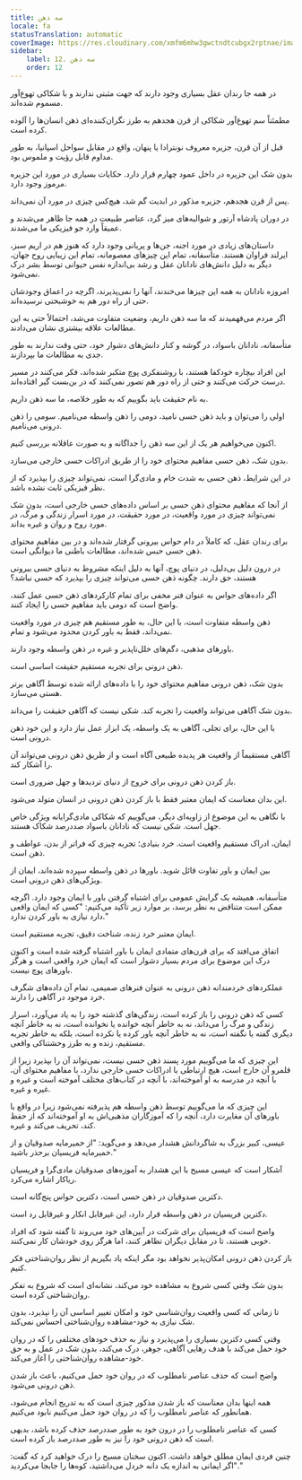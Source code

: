 ```yaml
---
title: سه ذهن
locale: fa
statusTranslation: automatic
coverImage: https://res.cloudinary.com/xmfm6mhw3gwctndtcubgx2rptnae/image/upload/v1741354419/small_cover_la_gran_rebelion_28716e29d2.webp
sidebar:
    label: 12. سه ذهن
    order: 12
---
```

در همه جا رندان عقل بسیاری وجود دارند که جهت مثبتی ندارند و با شکاکی تهوع‌آور مسموم شده‌اند.

مطمئناً سم تهوع‌آور شکاکی از قرن هجدهم به طرز نگران‌کننده‌ای ذهن انسان‌ها را آلوده کرده است.

قبل از آن قرن، جزیره معروف نونترادا یا پنهان، واقع در مقابل سواحل اسپانیا، به طور مداوم قابل رؤیت و ملموس بود.

بدون شک این جزیره در داخل عمود چهارم قرار دارد. حکایات بسیاری در مورد این جزیره مرموز وجود دارد.

پس از قرن هجدهم، جزیره مذکور در ابدیت گم شد، هیچ‌کس چیزی در مورد آن نمی‌داند.

در دوران پادشاه آرتور و شوالیه‌های میز گرد، عناصر طبیعت در همه جا ظاهر می‌شدند و عمیقاً وارد جو فیزیکی ما می‌شدند.

داستان‌های زیادی در مورد اجنه، جن‌ها و پریانی وجود دارد که هنوز هم در اریم سبز، ایرلند فراوان هستند. متأسفانه، تمام این چیزهای معصومانه، تمام این زیبایی روح جهان، دیگر به دلیل دانش‌های نادانان عقل و رشد بی‌اندازه نفس حیوانی توسط بشر درک نمی‌شود.

امروزه نادانان به همه این چیزها می‌خندند، آنها را نمی‌پذیرند، اگرچه در اعماق وجودشان حتی از راه دور هم به خوشبختی نرسیده‌اند.

اگر مردم می‌فهمیدند که ما سه ذهن داریم، وضعیت متفاوت می‌شد، احتمالاً حتی به این مطالعات علاقه بیشتری نشان می‌دادند.

متأسفانه، نادانان باسواد، در گوشه و کنار دانش‌های دشوار خود، حتی وقت ندارند به طور جدی به مطالعات ما بپردازند.

این افراد بیچاره خودکفا هستند، با روشنفکری پوچ متکبر شده‌اند، فکر می‌کنند در مسیر درست حرکت می‌کنند و حتی از راه دور هم تصور نمی‌کنند که در بن‌بست گیر افتاده‌اند.

به نام حقیقت باید بگوییم که به طور خلاصه، ما سه ذهن داریم.

اولی را می‌توان و باید ذهن حسی نامید، دومی را ذهن واسطه می‌نامیم. سومی را ذهن درونی می‌نامیم.

اکنون می‌خواهیم هر یک از این سه ذهن را جداگانه و به صورت عاقلانه بررسی کنیم.

بدون شک، ذهن حسی مفاهیم محتوای خود را از طریق ادراکات حسی خارجی می‌سازد.

در این شرایط، ذهن حسی به شدت خام و مادی‌گرا است، نمی‌تواند چیزی را بپذیرد که از نظر فیزیکی ثابت نشده باشد.

از آنجا که مفاهیم محتوای ذهن حسی بر اساس داده‌های حسی خارجی است، بدون شک نمی‌تواند چیزی در مورد واقعیت، در مورد حقیقت، در مورد اسرار زندگی و مرگ، در مورد روح و روان و غیره بداند.

برای رندان عقل، که کاملاً در دام حواس بیرونی گرفتار شده‌اند و در بین مفاهیم محتوای ذهن حسی حبس شده‌اند، مطالعات باطنی ما دیوانگی است.

در درون دلیل بی‌دلیل، در دنیای پوچ، آنها به دلیل اینکه مشروط به دنیای حسی بیرونی هستند، حق دارند. چگونه ذهن حسی می‌تواند چیزی را بپذیرد که حسی نباشد؟

اگر داده‌های حواس به عنوان فنر مخفی برای تمام کارکردهای ذهن حسی عمل کنند، واضح است که دومی باید مفاهیم حسی را ایجاد کنند.

ذهن واسطه متفاوت است، با این حال، به طور مستقیم هم چیزی در مورد واقعیت نمی‌داند، فقط به باور کردن محدود می‌شود و تمام.

باورهای مذهبی، دگم‌های خلل‌ناپذیر و غیره در ذهن واسطه وجود دارند.

ذهن درونی برای تجربه مستقیم حقیقت اساسی است.

بدون شک، ذهن درونی مفاهیم محتوای خود را با داده‌های ارائه شده توسط آگاهی برتر هستی می‌سازد.

بدون شک آگاهی می‌تواند واقعیت را تجربه کند. شکی نیست که آگاهی حقیقت را می‌داند.

با این حال، برای تجلی، آگاهی به یک واسطه، یک ابزار عمل نیاز دارد و این خود ذهن درونی است.

آگاهی مستقیماً از واقعیت هر پدیده طبیعی آگاه است و از طریق ذهن درونی می‌تواند آن را آشکار کند.

باز کردن ذهن درونی برای خروج از دنیای تردیدها و جهل ضروری است.

این بدان معناست که ایمان معتبر فقط با باز کردن ذهن درونی در انسان متولد می‌شود.

با نگاهی به این موضوع از زاویه‌ای دیگر، می‌گوییم که شکاکی مادی‌گرایانه ویژگی خاص جهل است. شکی نیست که نادانان باسواد صددرصد شکاک هستند.

ایمان، ادراک مستقیم واقعیت است. خرد بنیادی؛ تجربه چیزی که فراتر از بدن، عواطف و ذهن است.

بین ایمان و باور تفاوت قائل شوید. باورها در ذهن واسطه سپرده شده‌اند، ایمان از ویژگی‌های ذهن درونی است.

متأسفانه، همیشه یک گرایش عمومی برای اشتباه گرفتن باور با ایمان وجود دارد. اگرچه ممکن است متناقض به نظر برسد، بر موارد زیر تأکید می‌کنیم: "کسی که ایمان واقعی دارد نیازی به باور کردن ندارد."

ایمان معتبر خرد زنده، شناخت دقیق، تجربه مستقیم است.

اتفاق می‌افتد که برای قرن‌های متمادی ایمان با باور اشتباه گرفته شده است و اکنون درک این موضوع برای مردم بسیار دشوار است که ایمان خرد واقعی است و هرگز باورهای پوچ نیست.

عملکردهای خردمندانه ذهن درونی به عنوان فنرهای صمیمی، تمام آن داده‌های شگرف خرد موجود در آگاهی را دارند.

کسی که ذهن درونی را باز کرده است، زندگی‌های گذشته خود را به یاد می‌آورد، اسرار زندگی و مرگ را می‌داند، نه به خاطر آنچه خوانده یا نخوانده است، نه به خاطر آنچه دیگری گفته یا نگفته است، نه به خاطر آنچه باور کرده یا نکرده است، بلکه به خاطر تجربه مستقیم، زنده و به طرز وحشتناکی واقعی.

این چیزی که ما می‌گوییم مورد پسند ذهن حسی نیست، نمی‌تواند آن را بپذیرد زیرا از قلمرو آن خارج است، هیچ ارتباطی با ادراکات حسی خارجی ندارد، با مفاهیم محتوای آن، با آنچه در مدرسه به او آموخته‌اند، با آنچه در کتاب‌های مختلف آموخته است و غیره و غیره و غیره.

این چیزی که ما می‌گوییم توسط ذهن واسطه هم پذیرفته نمی‌شود زیرا در واقع با باورهای آن مغایرت دارد، آنچه را که آموزگاران مذهبی‌اش به او آموخته‌اند که از حفظ کند، تحریف می‌کند و غیره.

عیسی، کبیر بزرگ به شاگردانش هشدار می‌دهد و می‌گوید: "از خمیرمایه صدوقیان و از خمیرمایه فریسیان برحذر باشید."

آشکار است که عیسی مسیح با این هشدار به آموزه‌های صدوقیان مادی‌گرا و فریسیان ریاکار اشاره می‌کرد.

دکترین صدوقیان در ذهن حسی است، دکترین حواس پنج‌گانه است.

دکترین فریسیان در ذهن واسطه قرار دارد، این غیرقابل انکار و غیرقابل رد است.

واضح است که فریسیان برای شرکت در آیین‌های خود می‌روند تا گفته شود که افراد خوبی هستند، تا در مقابل دیگران تظاهر کنند، اما هرگز روی خودشان کار نمی‌کنند.

باز کردن ذهن درونی امکان‌پذیر نخواهد بود مگر اینکه یاد بگیریم از نظر روان‌شناختی فکر کنیم.

بدون شک وقتی کسی شروع به مشاهده خود می‌کند، نشانه‌ای است که شروع به تفکر روان‌شناختی کرده است.

تا زمانی که کسی واقعیت روان‌شناسی خود و امکان تغییر اساسی آن را نپذیرد، بدون شک نیازی به خود-مشاهده روان‌شناختی احساس نمی‌کند.

وقتی کسی دکترین بسیاری را می‌پذیرد و نیاز به حذف خودهای مختلفی را که در روان خود حمل می‌کند با هدف رهایی آگاهی، جوهر، درک می‌کند، بدون شک در عمل و به حق خود-مشاهده روان‌شناختی را آغاز می‌کند.

واضح است که حذف عناصر نامطلوب که در روان خود حمل می‌کنیم، باعث باز شدن ذهن درونی می‌شود.

همه اینها بدان معناست که باز شدن مذکور چیزی است که به تدریج انجام می‌شود، همانطور که عناصر نامطلوب را که در روان خود حمل می‌کنیم نابود می‌کنیم.

کسی که عناصر نامطلوب را در درون خود به طور صددرصد حذف کرده باشد، بدیهی است که ذهن درونی خود را نیز به طور صددرصد باز کرده است.

چنین فردی ایمان مطلق خواهد داشت. اکنون سخنان مسیح را درک خواهید کرد که گفت: "اگر ایمانی به اندازه یک دانه خردل می‌داشتید، کوه‌ها را جابجا می‌کردید."

